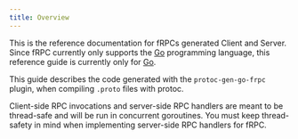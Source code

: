 ```yaml
---
title: Overview
---
```


This is the reference documentation for fRPCs generated Client and Server. Since fRPC currently only supports the [Go](https://golang.org) programming language, this reference guide is currently only for [Go](https://golang.org).

This guide describes the code generated with the `protoc-gen-go-frpc` plugin, when compiling `.proto` files with protoc.

<Note>
  Client-side RPC invocations and server-side RPC handlers are meant to be
  thread-safe and will be run in concurrent goroutines. You must keep
  thread-safety in mind when implementing server-side RPC handlers for fRPC.
</Note>
